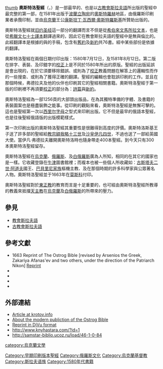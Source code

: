 [[file:Ostrog_Bible01TitlePredOgl.djvu|thumb]]
'''奧斯特洛聖經'''（'''{{lang|en|Ostrog Bible}}'''，'''{{lang|ru|Острожская Библия}}'''）是一部最早的{{le|東斯拉夫語翻譯聖經|Bible translations into Slavic languages}}、也是以[[古教會斯拉夫語|古教會斯拉夫語]]所出版的聖經中最完整的第一部，在1581年出版于[[波蘭立陶宛|波蘭立陶宛]]的[[奧斯特羅赫|奧斯特羅赫]]地區，由俄羅斯印刷業者{{le|伊凡·弗德拉夫|Ivan Fyodorov (printer)}}承攬印制，並由[[烏克蘭|烏克蘭]]王公[[康斯坦丁·瓦西爾·奧斯特羅斯基|康斯坦丁·瓦西爾·奧斯特羅斯基]]所贊助出版的。

奧斯特洛聖經就[[旧约圣经|旧约圣经]]這一部分的翻譯而言不但是從[[希伯來文|希伯來文]][[馬所拉文本|馬所拉文本]]，也是從[[希臘文|希臘文]][[七十士譯本|七十士譯本]]翻譯過來的，因此它在教會斯拉夫語的聖經中是無與倫比的。此經翻譯本是根據{{le|傑納第斯|Gennady of Novgorod}}的{{le|斯拉夫語版本聖經|Bible translations into Slavic languages|傑納第斯聖經}}與{{le|亞歷山大古抄本|Codex Alexandrinus}}的手稿，包含有[[旧约圣经|舊約]]及[[新約聖經|新約]]共76書。經中某些部份是依據{{le|法蘭斯克·斯卡利納|Francysk Skaryna}}的翻譯。

奧斯特洛聖經在兩個日期付印出版：1580年7月12日，及1581年8月12日。第二版在排字、表裝、及印錯字的[[校對|校正]]上是不同於1580年所出的原版。聖經的出版延誤是會出現的，在於它須要移除錯誤、或則為了[[校對|校正]]教義問題在解答上的邏輯性而作的一些搜查、或則為了獲得正確的翻譯。聖經的編輯也會耽誤印刷的工作。並且在那個時候，弗德拉夫及他的伙伴也印刷其它的聖經相關書籍。奧斯特洛聖經于第一版的印刷裡不再須要[[校對|校正]]的部分為：[[詩篇|詩篇]]與[[新約|新約]]。

奧斯特洛聖經為一部1256頁的大部頭出版品，在為其獨特準備的字體、及書籍的表裝圖案也是極盡裝飾之能事。從印刷的觀點來看，奧斯特洛聖經是無懈可擊的。這也是聖經第一次以[[西里爾字母|西里尔字母]]之型式來印刷出版。它不但是最早的俄語本聖經，也是往後聖經俄語版的出版模範樣式。

第一次印刷出版的奧斯特洛聖經其重要性是很難得到高度的評價。奧斯特洛斯基王子送了許多部的聖經給[[額我略十三世|教宗額我略十三世]]及[[沙皇|沙皇]][[伊凡四世|伊凡四世]]，不過也送了一部給英國大使。當伊凡·弗德拉夫離開奧斯特洛時也隨身帶走400本聖經。到今天只有300本奧斯特洛聖經留存。

奧斯特洛聖經在[[烏克蘭|烏克蘭]]、[[俄羅斯|俄羅斯]]、及[[白俄羅斯|白俄羅斯]]廣為人所知，相同的在其它的國家也是一樣。它收藏登錄在[[牛津|牛津]]圖書館裡；而複本也被一些個人所收藏如：[[古斯塔夫二世·阿道夫|古斯塔夫二世·阿道夫]]國王、[[巴貝里尼家族|巴貝里尼家族]]樞機主教、及在那個時期的許多科學家與公眾著名人物。奧斯特洛聖經並于1663年在[[莫斯科|莫斯科]]付印。

奧斯特洛聖經對於[[東正教|東正教]]的教育而言是十足重要的，也可經由奧斯特洛聖經所教導的教義來抵擋[[天主教|天主教]]在[[烏克蘭|烏克蘭]]及[[白俄羅斯|白俄羅斯]]的所帶來的壓力。

==參見==
*[[教會斯拉夫語|教會斯拉夫語]]
*[[古教會斯拉夫語|古教會斯拉夫語]]

==參考文獻==
{{refbegin}}
*1663 Reprint of The Ostrog Bible [revised by Arsenios the Greek, Zakariya Afanas'ev and two others, under the direction of the Patriarch Nikon] [http://www.theeuropeanlibrary.org/portal/?lang=en&coll=collections:a0037&q=(%22ostrog+bible%22)&pos=5&src=SE Reprint]{{Dead link}}
* {{lang|ru|Яким Запаско, Мистецька спадщина Івана Федорова. — Львів: Видавниче об'єднання «Вища школа», Видавництво при Львівському державному університеті, 1974.}}{{ru icon}}
* {{lang|ru|А. С. Зёрнова, Начало книгопечатания в Москве и на Украине. — М.: Издательство Государственной библиотеки СССР имени В. И. Ленина, 1947.}}{{ru icon}}
* {{lang|ru|Т. Н. Каменева, А. А. Гусева (сост.), Украинские книги кирилловской печати XVI—XVIII вв. Каталог изданий, хранящихся в Государственной библиотеке СССР имени В. И. Ленина. Вып. 1. — М.: Государственная библиотека СССР имени В. И. Ленина, 1976 (копирайт) или 1977 (подписано в печать).}}{{ru icon}}
* {{lang|ru|Е. Л. Немировский, Острожская Библия // В сб. «Федоровские чтения. 2005». — М.: Наука, 2005, стр. 89—166.}}{{ru icon}}
{{refend}}

==外部連結==
{{Commons category|Ostrog Bible}}
*[http://www.krotov.info/library/bible/comm2/ostrog.htm Article at krotov.info] {{Wayback|url=http://www.krotov.info/library/bible/comm2/ostrog.htm |date=20190914161214 }}
*[https://web.archive.org/web/20070311134136/http://www.zerkalo-nedeli.com/nn/show/468/43652/ About the modern publiction of the Ostrog Bible]
*[https://web.archive.org/web/20060702042744/http://www.isographoteka.ru/Books/OstrBibl/OstrBibl.html Reprint in DjVu format]
* http://www.knyhastara.com/?id=1 {{Wayback|url=http://www.knyhastara.com/?id=1 |date=20191105214214 }} 
* http://samstar-biblio.ucoz.ru/load/46-1-0-84 {{Wayback|url=http://samstar-biblio.ucoz.ru/load/46-1-0-84 |date=20191206003839 }}

[[Category:早期印刷版本聖經|Category:早期印刷版本聖經]]
[[Category:俄羅斯文化|Category:俄羅斯文化]]
[[category:烏克蘭文學|category:烏克蘭文學]]
[[Category:烏克蘭基督教|Category:烏克蘭基督教]]
[[Category:斯拉夫语族|Category:斯拉夫语族]]
[[Category:1580年代書籍|Category:1580年代書籍]]